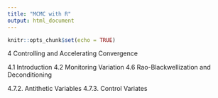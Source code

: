 ---
title: "MCMC with R"
output: html_document
---

```{r setup, include=FALSE}
knitr::opts_chunk$set(echo = TRUE)
```




4 Controlling and Accelerating Convergence

4.1 Introduction
4.2 Monitoring Variation
4.6 Rao-Blackwellization and Deconditioning

4.7.2. Antithetic Variables
4.7.3. Control Variates








